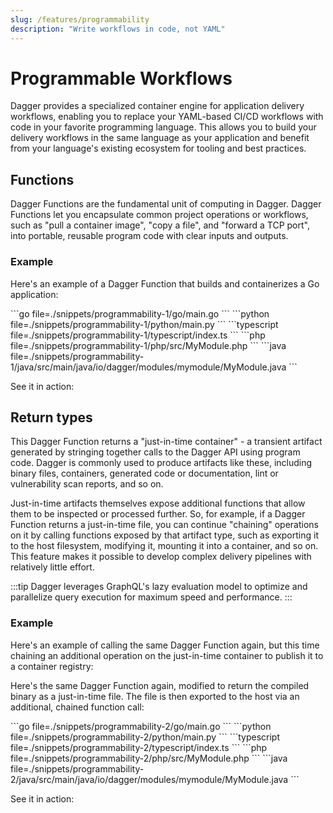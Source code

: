 ```yaml
---
slug: /features/programmability
description: "Write workflows in code, not YAML"
---
```



# Programmable Workflows

Dagger provides a specialized container engine for application delivery workflows, enabling you to replace your YAML-based CI/CD workflows with code in your favorite programming language. This allows you to build your delivery workflows in the same language as your application and benefit from your language's existing ecosystem for tooling and best practices.

## Functions

Dagger Functions are the fundamental unit of computing in Dagger. Dagger Functions let you encapsulate common project operations or workflows, such as "pull a container image", "copy a file", and "forward a TCP port", into portable, reusable program code with clear inputs and outputs.

### Example

Here's an example of a Dagger Function that builds and containerizes a Go application:

<Tabs groupId="language" queryString="sdk">
<TabItem value="go" label="Go">
```go file=./snippets/programmability-1/go/main.go
```
</TabItem>
<TabItem value="python" label="Python">
```python file=./snippets/programmability-1/python/main.py
```
</TabItem>
<TabItem value="typescript" label="TypeScript">
```typescript file=./snippets/programmability-1/typescript/index.ts
```
</TabItem>
<TabItem value="php" label="PHP">
```php file=./snippets/programmability-1/php/src/MyModule.php
```
</TabItem>
<TabItem value="java" label="Java">
```java file=./snippets/programmability-1/java/src/main/java/io/dagger/modules/mymodule/MyModule.java
```
</TabItem>
</Tabs>

See it in action:

<VideoPlayer src="/img/current_docs/features/build.webm" alt="Build example" />


## Return types

This Dagger Function returns a "just-in-time container" - a transient artifact generated by stringing together calls to the Dagger API using program code. Dagger is commonly used to produce artifacts like these, including binary files, containers, generated code or documentation, lint or vulnerability scan reports, and so on.

Just-in-time artifacts themselves expose additional functions that allow them to be inspected or processed further. So, for example, if a Dagger Function returns a just-in-time file, you can continue "chaining" operations on it by calling functions exposed by that artifact type, such as exporting it to the host filesystem, modifying it, mounting it into a container, and so on. This feature makes it possible to develop complex delivery pipelines with relatively little effort.

:::tip
Dagger leverages GraphQL's lazy evaluation model to optimize and parallelize query execution for maximum speed and performance.
:::

### Example

Here's an example of calling the same Dagger Function again, but this time chaining an additional operation on the just-in-time container to publish it to a container registry:

<VideoPlayer src="/img/current_docs/features/build-publish.webm" alt="Build and publish example" />

Here's the same Dagger Function again, modified to return the compiled binary as a just-in-time file. The file is then exported to the host via an additional, chained function call:

<Tabs groupId="language" queryString="sdk">
<TabItem value="go" label="Go">
```go file=./snippets/programmability-2/go/main.go
```
</TabItem>
<TabItem value="python" label="Python">
```python file=./snippets/programmability-2/python/main.py
```
</TabItem>
<TabItem value="typescript" label="TypeScript">
```typescript file=./snippets/programmability-2/typescript/index.ts
```
</TabItem>
<TabItem value="php" label="PHP">
```php file=./snippets/programmability-2/php/src/MyModule.php
```
</TabItem>
<TabItem value="java" label="Java">
```java file=./snippets/programmability-2/java/src/main/java/io/dagger/modules/mymodule/MyModule.java
```
</TabItem>
</Tabs>

See it in action:

<VideoPlayer src="/img/current_docs/features/build-export.webm" alt="Build and export example" />
